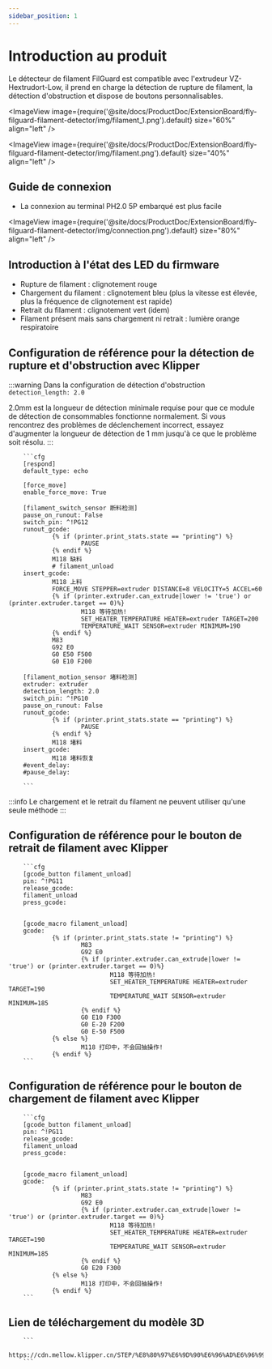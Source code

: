 ```yaml
---
sidebar_position: 1
---
```





# Introduction au produit

  Le détecteur de filament FilGuard est compatible avec l'extrudeur VZ-Hextrudort-Low, il prend en charge la détection de rupture de filament, la détection d'obstruction et dispose de boutons personnalisables.

<ImageView image={require('@site/docs/ProductDoc/ExtensionBoard/fly-filguard-filament-detector/img/filament_1.png').default} size="60%" align="left" />
 
<ImageView image={require('@site/docs/ProductDoc/ExtensionBoard/fly-filguard-filament-detector/img/filament.png').default} size="40%" align="left" />

## Guide de connexion

* La connexion au terminal PH2.0 5P embarqué est plus facile

<ImageView image={require('@site/docs/ProductDoc/ExtensionBoard/fly-filguard-filament-detector/img/connection.png').default} size="80%" align="left" />

## Introduction à l'état des LED du firmware

* Rupture de filament : clignotement rouge
* Chargement du filament : clignotement bleu (plus la vitesse est élevée, plus la fréquence de clignotement est rapide)
* Retrait du filament : clignotement vert (idem)
* Filament présent mais sans chargement ni retrait : lumière orange respiratoire

## Configuration de référence pour la détection de rupture et d'obstruction avec Klipper

:::warning
Dans la configuration de détection d'obstruction `detection_length: 2.0`

2.0mm est la longueur de détection minimale requise pour que ce module de détection de consommables fonctionne normalement. Si vous rencontrez des problèmes de déclenchement incorrect, essayez d'augmenter la longueur de détection de 1 mm jusqu'à ce que le problème soit résolu.
:::

        ```cfg
        [respond]
        default_type: echo

        [force_move]
        enable_force_move: True

        [filament_switch_sensor 断料检测]
        pause_on_runout: False
        switch_pin: ^!PG12
        runout_gcode:
                {% if (printer.print_stats.state == "printing") %}
                        PAUSE
                {% endif %}
                M118 缺料
                # filament_unload
        insert_gcode:
                M118 上料
                FORCE_MOVE STEPPER=extruder DISTANCE=8 VELOCITY=5 ACCEL=60
                {% if (printer.extruder.can_extrude|lower != 'true') or (printer.extruder.target == 0)%}
                        M118 等待加热!
                        SET_HEATER_TEMPERATURE HEATER=extruder TARGET=200
                        TEMPERATURE_WAIT SENSOR=extruder MINIMUM=190
                {% endif %}
                M83
                G92 E0
                G0 E50 F500
                G0 E10 F200

        [filament_motion_sensor 堵料检测]
        extruder: extruder
        detection_length: 2.0
        switch_pin: ^!PG10
        pause_on_runout: False
        runout_gcode:
                {% if (printer.print_stats.state == "printing") %}
                        PAUSE
                {% endif %}
                M118 堵料
        insert_gcode:
                M118 堵料恢复
        #event_delay:
        #pause_delay:

        ```

:::info
Le chargement et le retrait du filament ne peuvent utiliser qu'une seule méthode
:::

## Configuration de référence pour le bouton de retrait de filament avec Klipper
        ```cfg
        [gcode_button filament_unload]
        pin: ^!PG11
        release_gcode:
        filament_unload
        press_gcode:


        [gcode_macro filament_unload]
        gcode:
                {% if (printer.print_stats.state != "printing") %}
                        M83
                        G92 E0
                        {% if (printer.extruder.can_extrude|lower != 'true') or (printer.extruder.target == 0)%}
                                M118 等待加热!
                                SET_HEATER_TEMPERATURE HEATER=extruder TARGET=190
                                TEMPERATURE_WAIT SENSOR=extruder MINIMUM=185
                        {% endif %}
                        G0 E10 F300
                        G0 E-20 F200
                        G0 E-50 F500
                {% else %}
                        M118 打印中，不会回抽操作!
                {% endif %}
        ```


## Configuration de référence pour le bouton de chargement de filament avec Klipper

        ```cfg
        [gcode_button filament_unload]
        pin: ^!PG11
        release_gcode:
        filament_unload
        press_gcode:


        [gcode_macro filament_unload]
        gcode:
                {% if (printer.print_stats.state != "printing") %}
                        M83
                        G92 E0
                        {% if (printer.extruder.can_extrude|lower != 'true') or (printer.extruder.target == 0)%}
                                M118 等待加热!
                                SET_HEATER_TEMPERATURE HEATER=extruder TARGET=190
                                TEMPERATURE_WAIT SENSOR=extruder MINIMUM=185
                        {% endif %}
                        G0 E20 F300
                {% else %}
                        M118 打印中，不会回抽操作!
                {% endif %}
        ```


## Lien de téléchargement du modèle 3D

        ```
        https://cdn.mellow.klipper.cn/STEP/%E8%80%97%E6%9D%90%E6%96%AD%E6%96%99%E5%A0%B5%E6%96%99%E6%A3%80%E6%B5%8B%E6%A8%A1%E5%9D%97.7z
        ```